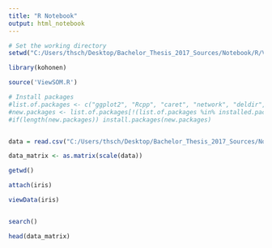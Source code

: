 ```yaml
---
title: "R Notebook"
output: html_notebook
---
```


```r
# Set the working directory
setwd("C:/Users/thsch/Desktop/Bachelor_Thesis_2017_Sources/Notebook/R/ViewSOM/")

library(kohonen)

source('ViewSOM.R')

# Install packages
#list.of.packages <- c("ggplot2", "Rcpp", "caret", "network", "deldir","fields")
#new.packages <- list.of.packages[!(list.of.packages %in% installed.packages()[,"Package"])]
#if(length(new.packages)) install.packages(new.packages)


data = read.csv("C:/Users/thsch/Desktop/Bachelor_Thesis_2017_Sources/Notebook/DataAnalysis/data/DataRisaralda_v2Numeric_Complete_utf-8.csv", header=T, sep=",", stringsAsFactors = TRUE)

data_matrix <- as.matrix(scale(data))

getwd()

attach(iris)

viewData(iris)


search()

```




```r
head(data_matrix)
```

